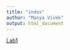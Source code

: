 ```yaml
---
title: "index"
author: "Manya Vivek" 
output: html_document
---
```


[Lab1](Lab1_ManyaVivek.html)














